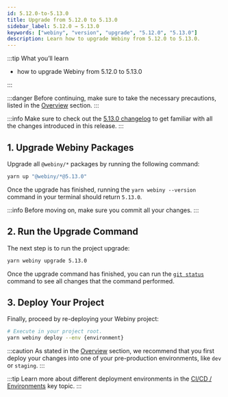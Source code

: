 ```yaml
---
id: 5.12.0-to-5.13.0
title: Upgrade from 5.12.0 to 5.13.0
sidebar_label: 5.12.0 → 5.13.0
keywords: ["webiny", "version", "upgrade", "5.12.0", "5.13.0"]
description: Learn how to upgrade Webiny from 5.12.0 to 5.13.0.
---
```



:::tip What you’ll learn

- how to upgrade Webiny from 5.12.0 to 5.13.0

:::

:::danger
Before continuing, make sure to take the necessary precautions, listed in the [Overview](/docs/how-to-guides/upgrade-webiny/overview#-precaution-measures) section.
:::

:::info
Make sure to check out the [5.13.0 changelog](/docs/changelog/v5.13.0) to get familiar with all the changes introduced in this release.
:::

## 1. Upgrade Webiny Packages

Upgrade all `@webiny/*` packages by running the following command:

```bash
yarn up "@webiny/*@5.13.0"
```

Once the upgrade has finished, running the `yarn webiny --version` command in your terminal should return `5.13.0`.

:::info
Before moving on, make sure you commit all your changes.
:::

## 2. Run the Upgrade Command

The next step is to run the project upgrade:

```bash
yarn webiny upgrade 5.13.0
```

Once the upgrade command has finished, you can run the [`git status`](https://git-scm.com/docs/git-status) command to see all changes that the command performed.

## 3. Deploy Your Project

Finally, proceed by re-deploying your Webiny project:

```bash
# Execute in your project root.
yarn webiny deploy --env {environment}
```

:::caution
As stated in the [Overview](/docs/how-to-guides/upgrade-webiny/overview#pre-production-environments-first) section, we recommend that you first deploy your changes into one of your pre-production environments, like `dev` or `staging`.
:::

:::tip
Learn more about different deployment environments in the [CI/CD / Environments](/docs/key-topics/ci-cd/environments) key topic.
:::
